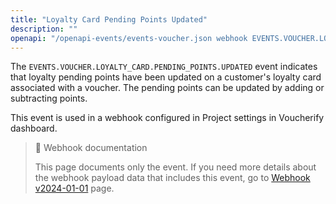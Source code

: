 ```yaml
---
title: "Loyalty Card Pending Points Updated"
description: ""
openapi: "/openapi-events/events-voucher.json webhook EVENTS.VOUCHER.LOYALTY_CARD.PENDING_POINTS.UPDATED"
---
```


The `EVENTS.VOUCHER.LOYALTY_CARD.PENDING_POINTS.UPDATED` event indicates that loyalty pending points have been updated on a customer's loyalty card associated with a voucher. The pending points can be updated by adding or subtracting points.

This event is used in a webhook configured in Project settings in Voucherify dashboard.

> 📘 Webhook documentation
>
> This page documents only the event. If you need more details about the webhook payload data that includes this event, go to [Webhook v2024-01-01](ref:introduction-to-webhooks "Introduction to webhooks v2024-01-01") page.